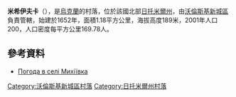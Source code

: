 {{coord|50|43|16|N|27|26|38|E|scale:30000|display=title}}

'''米希伊夫卡'''（{{lang-uk|Михіївка}}），是[[烏克蘭|烏克蘭]]的村落，位於該國北部[[日托米爾州|日托米爾州]]，由[[沃倫斯基新城區|沃倫斯基新城區]]負責管轄，始建於1652年，面積1.18平方公里，海拔高度189米，2001年人口200，人口密度每平方公里169.78人。

==參考資料==
* [http://weather.in.ua/ua/zhitomirskaja/15989 Погода в селі Михіївка] {{Wayback|url=http://weather.in.ua/ua/zhitomirskaja/15989 |date=20160305192118 }}

{{DEFAULTSORT:Михіївка}}
[[Category:沃倫斯基新城區村落|Category:沃倫斯基新城區村落]]
[[Category:日托米爾州村落|Category:日托米爾州村落]]


{{Zhytomyr-geo-stub}}